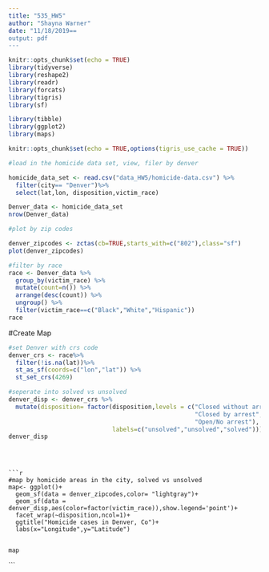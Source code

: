 ```yaml
---
title: "535_HW5"
author: "Shayna Warner"
date: "11/18/2019==
output: pdf
---
```


```r
knitr::opts_chunk$set(echo = TRUE)
library(tidyverse)
library(reshape2)
library(readr)
library(forcats)
library(tigris)
library(sf)

library(tibble)
library(ggplot2)
library(maps)

```



```r
knitr::opts_chunk$set(echo = TRUE,options(tigris_use_cache = TRUE))

#load in the homicide data set, view, filer by denver

homicide_data_set <- read.csv("data_HW5/homicide-data.csv") %>%
  filter(city== "Denver")%>%
  select(lat,lon, disposition,victim_race)

Denver_data <- homicide_data_set
nrow(Denver_data)
```


```r
#plot by zip codes

denver_zipcodes <- zctas(cb=TRUE,starts_with=c("802"),class="sf")
plot(denver_zipcodes)
```

```r
#filter by race
race <- Denver_data %>%
  group_by(victim_race) %>%
  mutate(count=n()) %>%
  arrange(desc(count)) %>%
  ungroup() %>%
  filter(victim_race==c("Black","White","Hispanic"))
race
```
#Create Map
```r
#set Denver with crs code
denver_crs <- race%>%
  filter(!is.na(lat))%>%
  st_as_sf(coords=c("lon","lat")) %>%
  st_set_crs(4269)
```

```r
#seperate into solved vs unsolved
denver_disp <- denver_crs %>%
  mutate(disposition= factor(disposition,levels = c("Closed without arrest",
                                                    "Closed by arrest",
                                                    "Open/No arrest"),
                             labels=c("unsolved","unsolved","solved")))
denver_disp
                               
                               
```
```

```r
#map by homicide areas in the city, solved vs unsolved
map<- ggplot()+
  geom_sf(data = denver_zipcodes,color= "lightgray")+
  geom_sf(data = denver_disp,aes(color=factor(victim_race)),show.legend='point')+
  facet_wrap(~disposition,ncol=1)+
  ggtitle("Homicide cases in Denver, Co")+
  labs(x="Longitude",y="Latitude")


map
```


```
